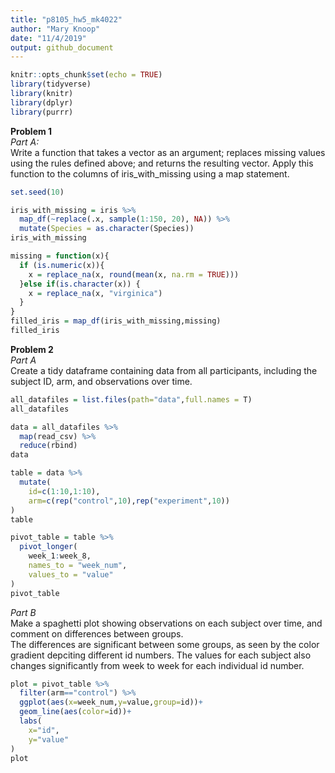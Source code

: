 ```yaml
---
title: "p8105_hw5_mk4022"
author: "Mary Knoop"
date: "11/4/2019"
output: github_document
---
```


```r
knitr::opts_chunk$set(echo = TRUE)
library(tidyverse)
library(knitr)
library(dplyr)
library(purrr)
```

**Problem 1**  
*Part A:*  
Write a function that takes a vector as an argument; replaces missing values using the rules defined above; and returns the resulting vector. Apply this function to the columns of iris_with_missing using a map statement.

```r
set.seed(10)

iris_with_missing = iris %>% 
  map_df(~replace(.x, sample(1:150, 20), NA)) %>%
  mutate(Species = as.character(Species))
iris_with_missing

missing = function(x){
  if (is.numeric(x)){
    x = replace_na(x, round(mean(x, na.rm = TRUE)))
  }else if(is.character(x)) {
    x = replace_na(x, "virginica")
  }
}
filled_iris = map_df(iris_with_missing,missing)
filled_iris

```

**Problem 2**  
*Part A*  
Create a tidy dataframe containing data from all participants, including the subject ID, arm, and observations over time. 
```r
all_datafiles = list.files(path="data",full.names = T) 
all_datafiles

data = all_datafiles %>% 
  map(read_csv) %>% 
  reduce(rbind)
data

table = data %>% 
  mutate(
    id=c(1:10,1:10),
    arm=c(rep("control",10),rep("experiment",10))
)
table

pivot_table = table %>% 
  pivot_longer(
    week_1:week_8,
    names_to = "week_num",
    values_to = "value"
) 
pivot_table
```

*Part B*  
Make a spaghetti plot showing observations on each subject over time, and comment on differences between groups.   
The differences are significant between some groups, as seen by the color gradient depciting different id numbers.  The values for each subject also changes significantly from week to week for each individual id number.  
```r
plot = pivot_table %>% 
  filter(arm=="control") %>% 
  ggplot(aes(x=week_num,y=value,group=id))+
  geom_line(aes(color=id))+
  labs(
    x="id",
    y="value"
)
plot
```







